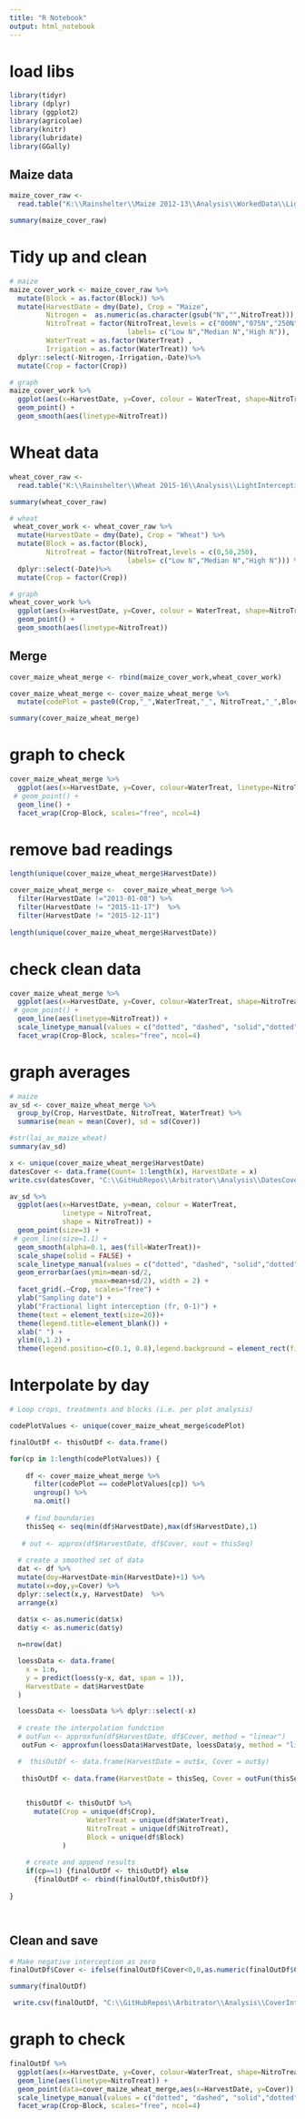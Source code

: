 ```yaml
---
title: "R Notebook"
output: html_notebook
---
```


# load libs
```r
library(tidyr)
library (dplyr)
library (ggplot2)
library(agricolae)
library(knitr)
library(lubridate)
library(GGally)
```


## Maize data
```r

maize_cover_raw <- 
  read.table("K:\\Rainshelter\\Maize 2012-13\\Analysis\\WorkedData\\LightInterception\\CoverForR_maize.txt", header=TRUE)

summary(maize_cover_raw)
```

# Tidy up and clean
```r

# maize
maize_cover_work <- maize_cover_raw %>%
  mutate(Block = as.factor(Block)) %>%
  mutate(HarvestDate = dmy(Date), Crop = "Maize",
         Nitrogen =  as.numeric(as.character(gsub("N","",NitroTreat))),
         NitroTreat = factor(NitroTreat,levels = c("000N","075N","250N"), 
                             labels= c("Low N","Median N","High N")),
         WaterTreat = as.factor(WaterTreat) ,
         Irrigation = as.factor(WaterTreat)) %>%
  dplyr::select(-Nitrogen,-Irrigation,-Date)%>%
  mutate(Crop = factor(Crop))

# graph
maize_cover_work %>%
  ggplot(aes(x=HarvestDate, y=Cover, colour = WaterTreat, shape=NitroTreat)) +
  geom_point() +
  geom_smooth(aes(linetype=NitroTreat))

```



# Wheat data
```r

wheat_cover_raw <- 
  read.table("K:\\Rainshelter\\Wheat 2015-16\\Analysis\\LightInterception\\CoverForR.txt", header=TRUE)

summary(wheat_cover_raw)

```



```r
# wheat
 wheat_cover_work <- wheat_cover_raw %>%
  mutate(HarvestDate = dmy(Date), Crop = "Wheat") %>%
  mutate(Block = as.factor(Block),
         NitroTreat = factor(NitroTreat,levels = c(0,50,250), 
                             labels= c("Low N","Median N","High N"))) %>%
  dplyr::select(-Date)%>%
  mutate(Crop = factor(Crop))

# graph
wheat_cover_work %>%
  ggplot(aes(x=HarvestDate, y=Cover, colour = WaterTreat, shape=NitroTreat)) +
  geom_point() +
  geom_smooth(aes(linetype=NitroTreat))
```

## Merge
```r

cover_maize_wheat_merge <- rbind(maize_cover_work,wheat_cover_work)

cover_maize_wheat_merge <- cover_maize_wheat_merge %>% 
  mutate(codePlot = paste0(Crop,"_",WaterTreat,"_", NitroTreat,"_",Block))

summary(cover_maize_wheat_merge)

```

# graph to check

```r
cover_maize_wheat_merge %>%
  ggplot(aes(x=HarvestDate, y=Cover, colour=WaterTreat, linetype=NitroTreat)) +
 # geom_point() +
  geom_line() +
  facet_wrap(Crop~Block, scales="free", ncol=4)
```

# remove bad readings

```r
length(unique(cover_maize_wheat_merge$HarvestDate))

cover_maize_wheat_merge <-  cover_maize_wheat_merge %>%
  filter(HarvestDate !="2013-01-08") %>%
  filter(HarvestDate != "2015-11-17")  %>%
  filter(HarvestDate != "2015-12-11")      
    
length(unique(cover_maize_wheat_merge$HarvestDate))
```

# check clean data
```r
cover_maize_wheat_merge %>%
  ggplot(aes(x=HarvestDate, y=Cover, colour=WaterTreat, shape=NitroTreat)) +
 # geom_point() +
  geom_line(aes(linetype=NitroTreat)) +
  scale_linetype_manual(values = c("dotted", "dashed", "solid","dotted", "dashed", "solid")) +
  facet_wrap(Crop~Block, scales="free", ncol=4)
```

# graph averages

```r
# maize
av_sd <- cover_maize_wheat_merge %>% 
  group_by(Crop, HarvestDate, NitroTreat, WaterTreat) %>%
  summarise(mean = mean(Cover), sd = sd(Cover))

#str(lai_av_maize_wheat)
summary(av_sd)

x <- unique(cover_maize_wheat_merge$HarvestDate)
datesCover <- data.frame(Count= 1:length(x), HarvestDate = x)
write.csv(datesCover, "C:\\GitHubRepos\\Arbitrator\\Analysis\\DatesCoverSample.csv")

```
```r
av_sd %>%
  ggplot(aes(x=HarvestDate, y=mean, colour = WaterTreat, 
             linetype = NitroTreat,
             shape = NitroTreat)) +
  geom_point(size=3) +
 # geom_line(size=1.1) +  
  geom_smooth(alpha=0.1, aes(fill=WaterTreat))+
  scale_shape(solid = FALSE) +
  scale_linetype_manual(values = c("dotted", "dashed", "solid","dotted", "dashed", "solid")) +
  geom_errorbar(aes(ymin=mean-sd/2,
                    ymax=mean+sd/2), width = 2) +
  facet_grid(.~Crop, scales="free") +
  ylab("Sampling date") +
  ylab("Fractional light interception (fr, 0-1)") +
  theme(text = element_text(size=20))+
  theme(legend.title=element_blank()) +
  xlab(" ") + 
  ylim(0,1.2) +
  theme(legend.position=c(0.1, 0.8),legend.background = element_rect(fill=alpha('white', 0.1))) +   guides(fill = guide_legend(keywidth = 4, keyheight = 1))
```

# Interpolate by day

```r

# Loop crops, treatments and blocks (i.e. per plot analysis)

codePlotValues <- unique(cover_maize_wheat_merge$codePlot)

finalOutDf <- thisOutDf <- data.frame()

for(cp in 1:length(codePlotValues)) {
  
    df <- cover_maize_wheat_merge %>% 
      filter(codePlot == codePlotValues[cp]) %>% 
      ungroup() %>%
      na.omit()
    
    # find boundaries
    thisSeq <- seq(min(df$HarvestDate),max(df$HarvestDate),1)
    
   # out <- approx(df$HarvestDate, df$Cover, xout = thisSeq)
    
  # create a smoothed set of data
  dat <- df %>%
  mutate(doy=HarvestDate-min(HarvestDate)+1) %>%
  mutate(x=doy,y=Cover) %>%
  dplyr::select(x,y, HarvestDate)  %>%
  arrange(x)
  
  dat$x <- as.numeric(dat$x)
  dat$y <- as.numeric(dat$y)

  n=nrow(dat)

  loessData <- data.frame(
    x = 1:n,
    y = predict(loess(y~x, dat, span = 1)),
    HarvestDate = dat$HarvestDate
  )

  loessData <- loessData %>% dplyr::select(-x)
    
  # create the interpolation fundction  
  # outFun <- approxfun(df$HarvestDate, df$Cover, method = "linear")
   outFun <- approxfun(loessData$HarvestDate, loessData$y, method = "linear")

  #  thisOutDf <- data.frame(HarvestDate = out$x, Cover = out$y)
    
   thisOutDf <- data.frame(HarvestDate = thisSeq, Cover = outFun(thisSeq))
    

    thisOutDf <- thisOutDf %>%
      mutate(Crop = unique(df$Crop), 
                   WaterTreat = unique(df$WaterTreat), 
                   NitroTreat = unique(df$NitroTreat),  
                   Block = unique(df$Block)
             )
 
    # create and append results
    if(cp==1) {finalOutDf <- thisOutDf} else
      {finalOutDf <- rbind(finalOutDf,thisOutDf)}
 
}




```
## Clean and save

```r
# Make negative interception as zero
finalOutDf$Cover <- ifelse(finalOutDf$Cover<0,0,as.numeric(finalOutDf$Cover))

summary(finalOutDf)

 write.csv(finalOutDf, "C:\\GitHubRepos\\Arbitrator\\Analysis\\CoverInterpolatedByDay.csv")
```

# graph to check
```r

finalOutDf %>%
  ggplot(aes(x=HarvestDate, y=Cover, colour=WaterTreat, shape=NitroTreat)) +
  geom_line(aes(linetype=NitroTreat)) +
  geom_point(data=cover_maize_wheat_merge,aes(x=HarvestDate, y=Cover)) +
  scale_linetype_manual(values = c("dotted", "dashed", "solid","dotted", "dashed", "solid")) +
  facet_wrap(Crop~Block, scales="free", ncol=4)
  
```


